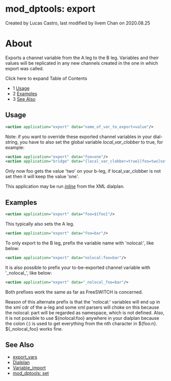 
# mod_dptools: export 

 Created by  Lucas Castro, last modified by  livem Chan on 2020.08.25

# About

Exports a channel variable from the A leg to the B leg. Variables and their values will be replicated in any new channels created in the one in which export was called.

Click here to expand Table of Contents

* 1 [Usage](#usage)
* 2 [Examples](#examples)
* 3 [See Also](#see-also)

## Usage

```xml
<action application="export" data="name_of_var_to_export=value"/>
```

  
Note: if you want to override these exported channel variables in your dial-string, you have to also set the global variable _local\_var\_clobber_ to true, for example:

```xml
<action application="export" data="foo=one"/>
<action application="bridge" data="{local_var_clobber=true}[foo=two]sofia/gateway/someprovider/123"/>
```

Only now foo gets the value 'two' on your b-leg, if local_var_clobber is not set then it will keep the value 'one'.

This application may be run _[inline](../../Dialplan/XML-Dialplan/index.mdx#inline-actions)_ from the XML dialplan.

## Examples

```xml
<action application="export" data="foo=${foo}"/>
```

This typically also sets the A leg.

```xml
<action application="export" data="foo=bar"/>
```

To only export to the B leg, prefix the variable name with 'nolocal:', like below:

```xml
<action application="export" data="nolocal:foo=bar"/>
```

It is also possible to prefix your to-be-exported channel variable with '\_nolocal\_', like below:

```xml
<action application="export" data="_nolocal_foo=bar"/>
```

Both prefixes work the same as far as FreeSWITCH is concerned.

Reason of this alternate prefix is that the 'nolocal:' variables will end up in the xml cdr of the a-leg and some xml parsers will choke on this because the nolocal: part will be regarded as namespace, which is not defined. Also, it is not possible to use ${nolocal:foo} anywhere in your dialplan because the colon (:) is used to get everything from the nth character in ${foo:n}. ${\_nolocal\_foo} works fine.

## See Also

* [export\_vars](../../../Channel-Variables-Catalog/export_vars_16353767.mdx#export_vars)
* [Dialplan](../../Dialplan/index.mdx#0-about)
* [Variable\_import](../../Introduction/Variables/index.mdx#0-about)
* [mod\_dptools: set](./6586661.mdx#about)


